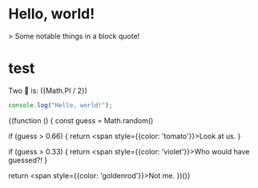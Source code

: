 # Hello, world!

<div className="note">> Some notable things in a block quote!</div>

<h1>test</h1>

Two 🍰 is: ({Math.PI / 2})

```js
console.log("Hello, world!");
```

{(function () {
  const guess = Math.random()

  if (guess > 0.66) {
    return <span style={{color: 'tomato'}}>Look at us.</span>
  }

  if (guess > 0.33) {
    return <span style={{color: 'violet'}}>Who would have guessed?!</span>
  }

  return <span style={{color: 'goldenrod'}}>Not me.</span>
})()}